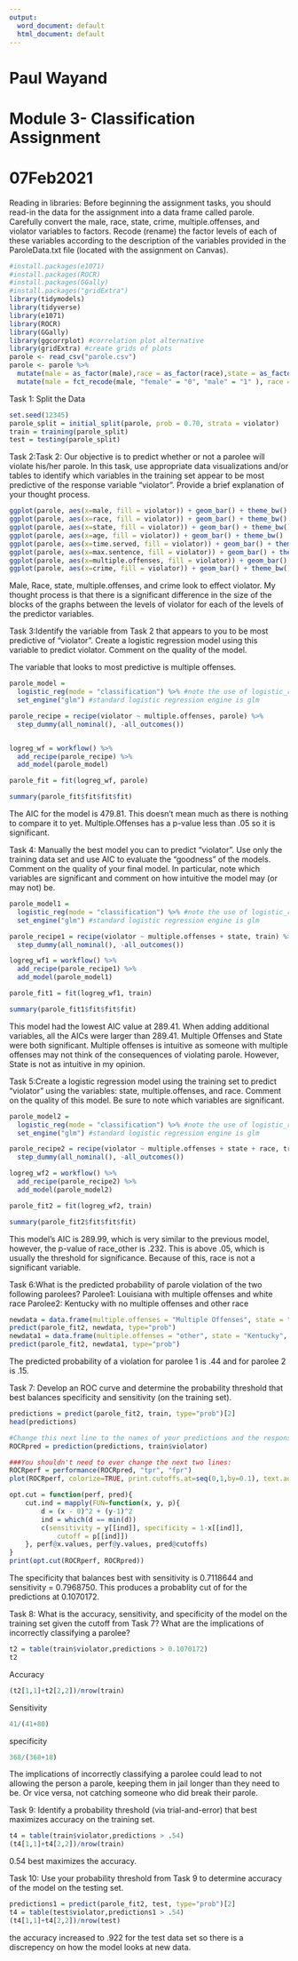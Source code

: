 ```yaml
---
output:
  word_document: default
  html_document: default
---
```

# Paul Wayand
# Module 3- Classification Assignment
# 07Feb2021

Reading in libraries:
Before beginning the assignment tasks, you should read-in the data for the assignment into a data frame called parole. Carefully convert the male, race, state, crime, multiple.offenses, and violator variables to factors. Recode (rename) the factor levels of each of these variables according to the description of the variables provided in the ParoleData.txt file (located with the assignment on Canvas).
```r
#install.packages(e1071)
#install.packages(ROCR)
#install.packages(GGally)
#install.packages("gridExtra")
library(tidymodels)
library(tidyverse)
library(e1071)
library(ROCR)
library(GGally)
library(ggcorrplot) #correlation plot alternative
library(gridExtra) #create grids of plots
parole <- read_csv("parole.csv")
parole <- parole %>%
  mutate(male = as_factor(male),race = as_factor(race),state = as_factor(state),crime = as_factor(crime),multiple.offenses = as_factor(multiple.offenses),violator = as_factor(violator)) %>%
  mutate(male = fct_recode(male, "female" = "0", "male" = "1" ), race = fct_recode(race, "white" = "1", "other" = "2" ),state = fct_recode(state, "Kentucky" = "2", "Louisiana" = "3", "Virginia" = "4", "Other" = "1"), crime = fct_recode(crime, "larceny" = "2", "drug-related" = "3", "driving-related" = "4", "Other" = "1"),multiple.offenses = fct_recode(multiple.offenses, "other" = "0", "Multiple Offenses" = "1"),violator = fct_recode(violator, "No Violation" = "0", "violated" = "1" ))
```
Task 1: Split the Data

```r
set.seed(12345)
parole_split = initial_split(parole, prob = 0.70, strata = violator)
train = training(parole_split)
test = testing(parole_split)
```

Task 2:Task 2: Our objective is to predict whether or not a parolee will violate his/her parole. In this task, use appropriate data visualizations and/or tables to identify which variables in the training set appear to be most predictive of the response variable “violator”. Provide a brief explanation of your thought process.

```r
ggplot(parole, aes(x=male, fill = violator)) + geom_bar() + theme_bw()
ggplot(parole, aes(x=race, fill = violator)) + geom_bar() + theme_bw()
ggplot(parole, aes(x=state, fill = violator)) + geom_bar() + theme_bw()
ggplot(parole, aes(x=age, fill = violator)) + geom_bar() + theme_bw()
ggplot(parole, aes(x=time.served, fill = violator)) + geom_bar() + theme_bw()
ggplot(parole, aes(x=max.sentence, fill = violator)) + geom_bar() + theme_bw()
ggplot(parole, aes(x=multiple.offenses, fill = violator)) + geom_bar() + theme_bw()
ggplot(parole, aes(x=crime, fill = violator)) + geom_bar() + theme_bw()

```
Male, Race, state, multiple.offenses, and crime look to effect violator. My thought process is that there is a significant difference in the size of the blocks of the graphs between the levels of violator for each of the levels of the predictor variables. 

Task 3:Identify the variable from Task 2 that appears to you to be most predictive of “violator”. Create a logistic regression model using this variable to predict violator. Comment on the quality of the model.

The variable that looks to most predictive is multiple offenses.
```r
parole_model = 
  logistic_reg(mode = "classification") %>% #note the use of logistic_reg and mode = "classification"
  set_engine("glm") #standard logistic regression engine is glm

parole_recipe = recipe(violator ~ multiple.offenses, parole) %>%
  step_dummy(all_nominal(), -all_outcomes())


logreg_wf = workflow() %>%
  add_recipe(parole_recipe) %>% 
  add_model(parole_model)

parole_fit = fit(logreg_wf, parole)

summary(parole_fit$fit$fit$fit)
```
The AIC for the model is 479.81. This doesn't mean much as there is nothing to compare it to yet. Multiple.Offenses has a p-value less than .05 so it is significant. 

Task 4: Manually the best model you can to predict “violator”. Use only the training data set and use AIC to evaluate the “goodness” of the models. Comment on the quality of your final model. In particular, note which variables are significant and comment on how intuitive the model may (or may not) be.

```r
parole_model1 = 
  logistic_reg(mode = "classification") %>% #note the use of logistic_reg and mode = "classification"
  set_engine("glm") #standard logistic regression engine is glm

parole_recipe1 = recipe(violator ~ multiple.offenses + state, train) %>%
  step_dummy(all_nominal(), -all_outcomes())

logreg_wf1 = workflow() %>%
  add_recipe(parole_recipe1) %>% 
  add_model(parole_model1)

parole_fit1 = fit(logreg_wf1, train)

summary(parole_fit1$fit$fit$fit)
```
This model had the lowest AIC value at 289.41. When adding additional variables, all the AICs were larger than 289.41. Multiple Offenses and State were both significant. Multiple offenses is intuitive as someone with multiple offenses may not think of the consequences of violating parole. However, State is not as intuitive in my opinion. 

Task 5:Create a logistic regression model using the training set to predict “violator” using the variables: state, multiple.offenses, and race. Comment on the quality of this model. Be sure to note which variables are significant.

```r
parole_model2 = 
  logistic_reg(mode = "classification") %>% #note the use of logistic_reg and mode = "classification"
  set_engine("glm") #standard logistic regression engine is glm

parole_recipe2 = recipe(violator ~ multiple.offenses + state + race, train) %>%
  step_dummy(all_nominal(), -all_outcomes())

logreg_wf2 = workflow() %>%
  add_recipe(parole_recipe2) %>% 
  add_model(parole_model2)

parole_fit2 = fit(logreg_wf2, train)

summary(parole_fit2$fit$fit$fit)
```
This model's AIC is 289.99, which is very similar to the previous model, however, the p-value of race_other is .232. This is above .05, which is usually the threshold for significance. Because of this, race is not a significant variable.

Task 6:What is the predicted probability of parole violation of the two following parolees? Parolee1: Louisiana with multiple offenses and white race Parolee2: Kentucky with no multiple offenses and other race

```r
newdata = data.frame(multiple.offenses = "Multiple Offenses", state = "Louisiana", race = "white")
predict(parole_fit2, newdata, type="prob")
newdata1 = data.frame(multiple.offenses = "other", state = "Kentucky", race = "other")
predict(parole_fit2, newdata1, type="prob")
```
The predicted probability of a violation for parolee 1 is .44 and for parolee 2 is .15.

Task 7: Develop an ROC curve and determine the probability threshold that best balances specificity and sensitivity (on the training set).
```r
predictions = predict(parole_fit2, train, type="prob")[2]
head(predictions)

#Change this next line to the names of your predictions and the response variable in the training data frame
ROCRpred = prediction(predictions, train$violator) 

###You shouldn't need to ever change the next two lines:
ROCRperf = performance(ROCRpred, "tpr", "fpr")
plot(ROCRperf, colorize=TRUE, print.cutoffs.at=seq(0,1,by=0.1), text.adj=c(-0.2,1.7))

opt.cut = function(perf, pred){
    cut.ind = mapply(FUN=function(x, y, p){
        d = (x - 0)^2 + (y-1)^2
        ind = which(d == min(d))
        c(sensitivity = y[[ind]], specificity = 1-x[[ind]], 
            cutoff = p[[ind]])
    }, perf@x.values, perf@y.values, pred@cutoffs)
}
print(opt.cut(ROCRperf, ROCRpred))
```
The specificity that balances best with sensitivity is 0.7118644 and sensitivity = 0.7968750. This produces a probablity cut of for the predictions at 0.1070172.

Task 8: What is the accuracy, sensitivity, and specificity of the model on the training set given the cutoff from Task 7? What are the implications of incorrectly classifying a parolee?
```r
t2 = table(train$violator,predictions > 0.1070172)
t2
```
Accuracy
```r
(t2[1,1]+t2[2,2])/nrow(train)
```
Sensitivity
```r
41/(41+80)
```

specificity
```r
368/(368+18)
```
The implications of incorrectly classifying a parolee could lead to not allowing the person a parole, keeping them in jail longer than they need to be. Or vice versa, not catching someone who did break their parole. 

Task 9: Identify a probability threshold (via trial-and-error) that best maximizes accuracy on the training set.
```r
t4 = table(train$violator,predictions > .54)
(t4[1,1]+t4[2,2])/nrow(train)
```
0.54 best maximizes the accuracy. 

Task 10: Use your probability threshold from Task 9 to determine accuracy of the model on the testing set.
```r
predictions1 = predict(parole_fit2, test, type="prob")[2]
t4 = table(test$violator,predictions1 > .54)
(t4[1,1]+t4[2,2])/nrow(test)
```
the accuracy increased to .922 for the test data set so there is a discrepency on how the model looks at new data.

